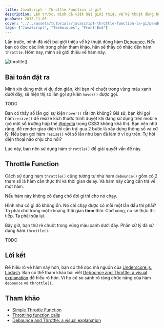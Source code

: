 ```yaml
---
title: JavaScript - Throttle Function là gì?
description: Lần trước, mình đã viết bài giới thiệu về kỹ thuật dùng hàm Debounce. Nếu bạn có đọc các link trong phần tham khảo, hẵn sẽ thấy có nhắc đến hàm throttle. Hôm nay, mình sẽ giới thiệu về hàm này.
pubDate: 2015-11-05
cover: "../../assets/tutorials/javascript-throttle-function-la-gi/pendulum.png"
tags: ["JavaScript", "Techniques", "Front-End"]
---
```


Lần trước, mình đã viết bài giới thiệu về kỹ thuật dùng hàm [Debounce](http://vhnam.github.io/blog/javascript-debounce-function-la-gi/). Nếu bạn có đọc các link trong phần tham khảo, hẵn sẽ thấy có nhắc đến hàm `throttle`. Hôm nay, mình sẽ giới thiệu về hàm này.

![throttle()](../../assets/tutorials/javascript-throttle-function-la-gi/pendulum.png)

## Bài toán đặt ra

Mình xin dùng một ví dụ đơn giản, khi bạn rê chuột trong vùng màu xanh dưới đây, sẽ hiện thị số lần gọi sự kiện `hover()` được gọi.

TODO

Bạn có thấy số lần gọi sự kiện `hover()` rất lớn không? Giả sử, bạn khi gọi hàm `resize()` để resize kích thước trình duyệt khi đang sử dụng trên mobile (có một số trường hợp thẻ [@media](http://www.w3.org/TR/css3-mediaqueries/) trong CSS3 không khả thi). Bạn nên nhớ rằng, để render giao diện thì cần trải qua 2 bước là xây dựng thông số và xử lý. Nếu bạn gọi hàm `resize()` với số lần như bạn đã làm ở ví dụ trên. Tự hỏi điện thoại nào chịu cho nổi?

Lúc này, bạn nên sử dụng hàm `throttle()` để giải quyết vấn đề này.

## Throttle Function

Cách sử dụng hàm `throttle()` cũng tương tự như hàm `debounce()` gồm có 2 tham số là hàm cần thực thi và thời gian delay. Và hàm này cũng cần trả về một hàm.

Nếu hàm này không có đang chờ đợi gì thì cho nó chạy.

Hình như có gì đó không ổn. Nó chỉ chạy được có mỗi một lần đầu thì phải? Ta phải chờ trong một khoảng thời gian **time** thôi. Chờ xong, nó sẽ thực thi tiếp. Ta phải sửa lại.

Bây giờ, bạn thử rê chuột trong vùng màu xanh dưới đây. Phần xử lý đã sử dụng hàm `throttle()`.

TODO

## Lời kết

Để hiểu rõ về hàm này hơn, bạn có thể đọc mã nguồn của [Underscore.js](http://underscorejs.org/#debounce), [Lodash](https://lodash.com/docs#debounce). Bạn có thể tham khảo bài viết [Debounce and Throttle: a visual explanation](http://drupalmotion.com/article/debounce-and-throttle-visual-explanation) để hiểu rõ hơn. Vì họ có so sánh rõ ràng chức năng của hàm `debounce` và `throttle()`.

## Tham khảo

*   [Simple Throttle Function](http://sampsonblog.com/749/simple-throttle-function)
*   [Throttling function calls](https://remysharp.com/2010/07/21/throttling-function-calls)
*   [Debounce and Throttle: a visual explanation](http://drupalmotion.com/article/debounce-and-throttle-visual-explanation)